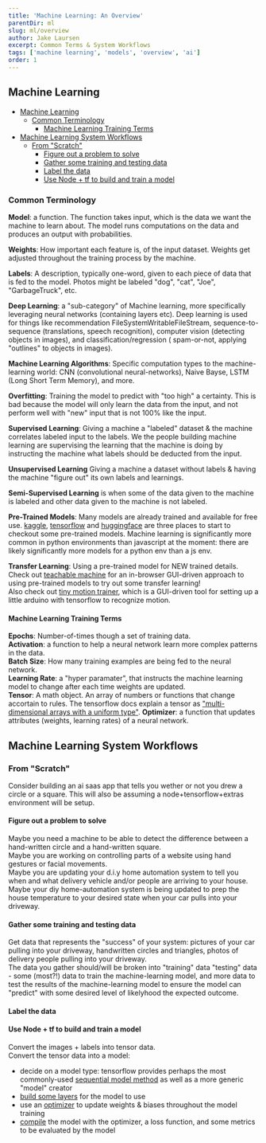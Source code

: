 ```yaml
---
title: 'Machine Learning: An Overview'
parentDir: ml
slug: ml/overview
author: Jake Laursen
excerpt: Common Terms & System Workflows
tags: ['machine learning', 'models', 'overview', 'ai']
order: 1
---
```


## Machine Learning

- [Machine Learning](#machine-learning)
  - [Common Terminology](#common-terminology)
    - [Machine Learning Training Terms](#machine-learning-training-terms)
- [Machine Learning System Workflows](#machine-learning-system-workflows)
  - [From "Scratch"](#from-scratch)
    - [Figure out a problem to solve](#figure-out-a-problem-to-solve)
    - [Gather some training and testing data](#gather-some-training-and-testing-data)
    - [Label the data](#label-the-data)
    - [Use Node + tf to build and train a model](#use-node--tf-to-build-and-train-a-model)

### Common Terminology

**Model**: a function. The function takes input, which is the data we want the machine to learn about. The model runs computations on the data and produces an output with probabilities.

**Weights**: How important each feature is, of the input dataset. Weights get adjusted throughout the training process by the machine.

**Labels**: A description, typically one-word, given to each piece of data that is fed to the model. Photos might be labeled "dog", "cat", "Joe", "GarbageTruck", etc.

**Deep Learning**: a "sub-category" of Machine learning, more specifically leveraging neural networks (containing layers etc). Deep learning is used for things like recommendation FileSystemWritableFileStream, sequence-to-sequence (translations, speech recognition), computer vision (detecting objects in images), and classification/regression ( spam-or-not, applying "outlines" to objects in images). 

**Machine Learning Algorithms**: Specific computation types to the machine-learning world: CNN (convolutional neural-networks), Naive Bayse, LSTM (Long Short Term Memory), and more.

**Overfitting**: Training the model to predict with "too high" a certainty. This is bad because the model will only learn the data from the input, and not perform well with "new" input that is not 100% like the input.

**Supervised Learning**: Giving a machine a "labeled" dataset & the machine correlates labeled input to the labels. We the people building machine learning are supervising the learning that the machine is doing by instructing the machine what labels should be deducted from the input.

**Unsupervised Learning** Giving a machine a dataset without labels & having the machine "figure out" its own labels and learnings.

**Semi-Supervised Learning** is when some of the data given to the machine is labeled and other data given to the machine is not labeled.

**Pre-Trained Models**: Many models are already trained and available for free use. [kaggle](https://www.kaggle.com/models), [tensorflow](https://github.com/tensorflow/tfjs-models) and [huggingface](https://huggingface.co/models) are three places to start to checkout some pre-trained models. Machine learning is significantly more common in python environments than javascript at the moment: there are likely significantly more models for a python env than a js env.

**Transfer Learning**: Using a pre-trained model for NEW trained details. Check out [teachable machine](https://teachablemachine.withgoogle.com/train) for an in-browser GUI-driven approach to using pre-trained models to try out some transfer learning!  
Also check out [tiny motion trainer](https://experiments.withgoogle.com/tiny-motion-trainer), which is a GUI-driven tool for setting up a little arduino with tensorflow to recognize motion.

#### Machine Learning Training Terms

**Epochs**: Number-of-times though a set of training data.  
**Activation**: a function to help a neural network learn more complex patterns in the data.  
**Batch Size**: How many training examples are being fed to the neural network.  
**Learning Rate**: a "hyper paramater", that instructs the machine learning model to change after each time weights are updated.  
**Tensor**: A math object. An array of numbers or functions that change accortain to rules. The tensorflow docs explain a tensor as ["multi-dimensional arrays with a uniform type"](https://www.tensorflow.org/guide/tensor).
**Optimizer**: a function that updates attributes (weights, learning rates) of a neural network.

## Machine Learning System Workflows

### From "Scratch"

Consider building an ai saas app that tells you wether or not you drew a circle or a square. This will also be assuming a node+tensorflow+extras environment will be setup.

#### Figure out a problem to solve

Maybe you need a machine to be able to detect the difference between a hand-written circle and a hand-written square.  
Maybe you are working on controlling parts of a website using hand gestures or facial movements.  
Maybe you are updating your d.i.y home automation system to tell you when and what delivery vehicle and/or people are arriving to your house. Maybe your diy home-automation system is being updated to prep the house temperature to your desired state when your car pulls into your driveway.

#### Gather some training and testing data

Get data that represents the "success" of your system: pictures of your car pulling into your driveway, handwritten circles and triangles, photos of delivery people pulling into your driveway.  
The data you gather should/will be broken into "training" data "testing" data - some (most?!) data to train the machine-learning model, and more data to test the results of the machine-learning model to ensure the model can "predict" with some desired level of likelyhood the expected outcome.

#### Label the data

#### Use Node + tf to build and train a model

Convert the images + labels into tensor data.  
Convert the tensor data into a model:

- decide on a model type: tensorflow provides perhaps the most commonly-used [sequential model method](https://js.tensorflow.org/api/latest/?_gl=1*3wlan3*_ga*MjE0MTk0MTMyOC4xNzEwNjE4Njcy*_ga_W0YLR4190T*MTcxMzcxMzk4OC4yNC4xLjE3MTM3MTM5ODguMC4wLjA.#sequential) as well as a more generic "model" creator
- [build some layers](https://js.tensorflow.org/api/latest/?_gl=1*3wlan3*_ga*MjE0MTk0MTMyOC4xNzEwNjE4Njcy*_ga_W0YLR4190T*MTcxMzcxMzk4OC4yNC4xLjE3MTM3MTM5ODguMC4wLjA.#Layers) for the model to use
- use an [optimizer](https://js.tensorflow.org/api/latest/?_gl=1*3wlan3*_ga*MjE0MTk0MTMyOC4xNzEwNjE4Njcy*_ga_W0YLR4190T*MTcxMzcxMzk4OC4yNC4xLjE3MTM3MTM5ODguMC4wLjA.#Training-Optimizers) to update weights & biases throughout the model training
- [compile](https://js.tensorflow.org/api/latest/?_gl=1*3wlan3*_ga*MjE0MTk0MTMyOC4xNzEwNjE4Njcy*_ga_W0YLR4190T*MTcxMzcxMzk4OC4yNC4xLjE3MTM3MTM5ODguMC4wLjA.#tf.LayersModel.compile) the model with the optimizer, a loss function, and some metrics to be evaluated by the model
